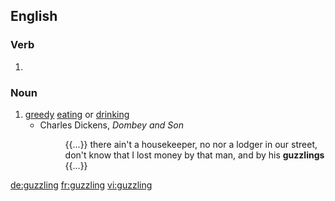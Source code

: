 ==English==

===Verb===
{{head|en}}

# {{present participle of|guzzle|lang=en}}

===Noun===
{{en-noun}}

# [[greedy]] [[eat]]ing or [[drink]]ing
#* Charles Dickens, ''Dombey and Son''
#*: {{...}} there ain't a housekeeper, no nor a lodger in our street, don't know that I lost money by that man, and by his '''guzzlings''' {{...}}

[[de:guzzling]]
[[fr:guzzling]]
[[vi:guzzling]]